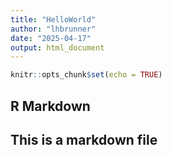 ```yaml
---
title: "HelloWorld"
author: "lhbrunner"
date: "2025-04-17"
output: html_document
---
```


```r
knitr::opts_chunk$set(echo = TRUE)
```

## R Markdown
## This is a markdown file


